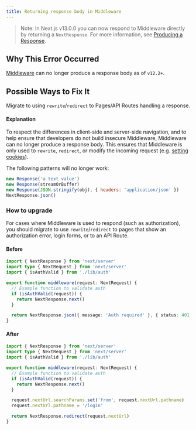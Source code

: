 ```yaml
---
title: Returning response body in Middleware
---
```


> Note: In Next.js v13.0.0 you can now respond to Middleware directly by returning a `NextResponse`. For more information, see [Producing a Response](/docs/pages/building-your-application/routing/middleware#producing-a-response).

## Why This Error Occurred

[Middleware](/docs/pages/building-your-application/routing/middleware) can no longer produce a response body as of `v12.2+`.

## Possible Ways to Fix It

Migrate to using `rewrite`/`redirect` to Pages/API Routes handling a response.

#### Explanation

To respect the differences in client-side and server-side navigation, and to help ensure that developers do not build insecure Middleware, Middleware can no longer produce a response body. This ensures that Middleware is only used to `rewrite`, `redirect`, or modify the incoming request (e.g. [setting cookies](/docs/pages/building-your-application/routing/middleware#using-cookies)).

The following patterns will no longer work:

```js
new Response('a text value')
new Response(streamOrBuffer)
new Response(JSON.stringify(obj), { headers: 'application/json' })
NextResponse.json()
```

### How to upgrade

For cases where Middleware is used to respond (such as authorization), you should migrate to use `rewrite`/`redirect` to pages that show an authorization error, login forms, or to an API Route.

#### Before

```ts filename="pages/_middleware.ts"
import { NextResponse } from 'next/server'
import type { NextRequest } from 'next/server'
import { isAuthValid } from './lib/auth'

export function middleware(request: NextRequest) {
  // Example function to validate auth
  if (isAuthValid(request)) {
    return NextResponse.next()
  }

  return NextResponse.json({ message: 'Auth required' }, { status: 401 })
}
```

#### After

```ts filename="middleware.ts"
import { NextResponse } from 'next/server'
import type { NextRequest } from 'next/server'
import { isAuthValid } from './lib/auth'

export function middleware(request: NextRequest) {
  // Example function to validate auth
  if (isAuthValid(request)) {
    return NextResponse.next()
  }

  request.nextUrl.searchParams.set('from', request.nextUrl.pathname)
  request.nextUrl.pathname = '/login'

  return NextResponse.redirect(request.nextUrl)
}
```
